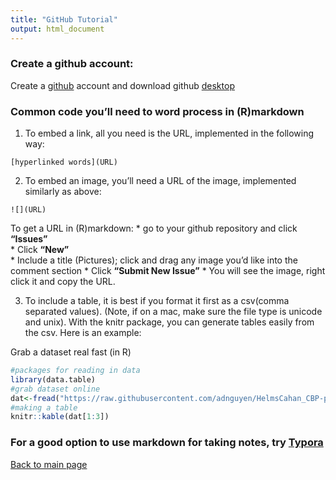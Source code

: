 ```yaml
---
title: "GitHub Tutorial"
output: html_document
---
```


### Create a github account:
Create a [github](https://github.com/) account and download github [desktop](https://desktop.github.com/)


### Common code you'll need to word process in (R)markdown  

1. To embed a link, all you need is the URL, implemented in the following way:   
```
[hyperlinked words](URL)
```

2. To embed an image, you'll need a URL of the image, implemented similarly as above:
```
![](URL)
```
To get a URL in (R)markdown:
    * go to your github repository and click **"Issues"**    
    * Click **"New"**    
    * Include a title (Pictures); click and drag any image you'd like into the comment section
    * Click **"Submit New Issue"** 
    * You will see the image, right click it and copy the URL.     

3. To include a table, it is best if you format it first as a csv(comma separated values). (Note, if on a mac, make sure the file type is unicode and unix). With the knitr package, you can generate tables easily from the csv. Here is an example: 

Grab a dataset real fast (in R)    

```r
#packages for reading in data
library(data.table)
#grab dataset online
dat<-fread("https://raw.githubusercontent.com/adnguyen/HelmsCahan_CBP-partA_2016/master/Script_Analyses/Sampling_sites_table.csv")
#making a table
knitr::kable(dat[1:3])
```



### For a good option to use markdown for taking notes, try [Typora](https://typora.io/)


[Back to main page](https://pespenilab.github.io/Ecological-Genomics/)